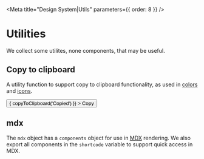 
<Meta title="Design System|Utils" parameters={{ order: 8 }} />

# Utilities

We collect some utilites, none components, that may be useful.

## Copy to clipboard

A utility function to support copy to clipboard functionality, as used in [colors](/?path=/docs/design-system-colour--page) and [icons](/?path=/docs/components-icons--default-story).

<Preview>
  <Story name="copy">
    <Button
      color="primary"
      onClick={() => {
        copyToClipboard('Copied')
      }}
    >
      Copy
    </Button>
  </Story>
</Preview>

## mdx

The `mdx` object has a `components` object for use in [MDX](https://mdxjs.com/) rendering. We also export all components
in the `shortcode` variable to support quick access in MDX.

